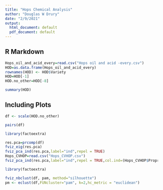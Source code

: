 ```yaml
---
title: "Hops Chemical Analysis"
author: "Douglas W Drury"
date: "2/9/2021"
output:
  html_document: default
  pdf_document: default
---
```


## R Markdown


```r


Hops_oil_and_acid_every=read.csv("Hops oil and acid -every.csv")
HOD=as.data.frame(Hops_oil_and_acid_every)
rownames(HOD) <- HOD$Variety
HOD=HOD[-1]
HOD.no_other=HOD[-8]

summary(HOD)

```

## Including Plots


```r
df <- scale(HOD.no_other)

pairs(df)
```

```r
library(factoextra)

res.pca=prcomp(df)
fviz_eig(res.pca)
fviz_pca_ind(res.pca,label="ind",repel = TRUE)
Hops_CVHOP=read.csv("Hops_CVHOP.csv") 
fviz_pca_ind(res.pca,label="ind",repel = TRUE,col.ind=(Hops_CVHOP$Proprietary))
```


```r
library(factoextra)

fviz_nbclust(df, pam, method="silhouette")
pm <- eclust(df,FUNcluster="pam", k=2,hc_metric = "euclidean")


```